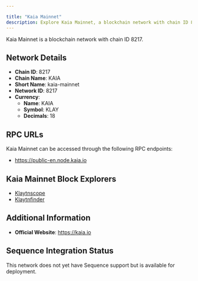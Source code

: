 ```yaml
---

title: "Kaia Mainnet"
description: Explore Kaia Mainnet, a blockchain network with chain ID 8217. Learn about its native currency, KAIA, and how to interact with the network.
---
```




Kaia Mainnet is a blockchain network with chain ID 8217.

## Network Details

- **Chain ID**: 8217
- **Chain Name**: KAIA
- **Short Name**: kaia-mainnet
- **Network ID**: 8217
- **Currency**: 
  - **Name**: KAIA
  - **Symbol**: KLAY
  - **Decimals**: 18

## RPC URLs

Kaia Mainnet can be accessed through the following RPC endpoints:

- https://public-en.node.kaia.io

## Kaia Mainnet Block Explorers

- [Klaytnscope](https://scope.klaytn.com)
- [Klaytnfinder](https://klaytnfinder.io)

## Additional Information

- **Official Website**: https://kaia.io

## Sequence Integration Status

This network does not yet have Sequence support but is available for deployment.
